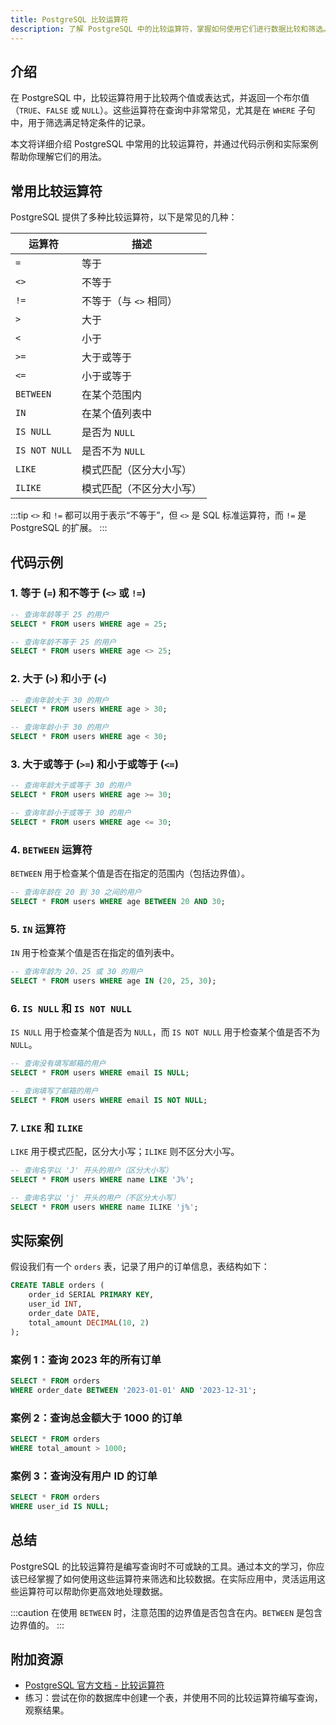 ```yaml
---
title: PostgreSQL 比较运算符
description: 了解 PostgreSQL 中的比较运算符，掌握如何使用它们进行数据比较和筛选。本文适合初学者，包含详细的解释、代码示例和实际应用场景。
---
```


## 介绍

在 PostgreSQL 中，比较运算符用于比较两个值或表达式，并返回一个布尔值（`TRUE`、`FALSE` 或 `NULL`）。这些运算符在查询中非常常见，尤其是在 `WHERE` 子句中，用于筛选满足特定条件的记录。

本文将详细介绍 PostgreSQL 中常用的比较运算符，并通过代码示例和实际案例帮助你理解它们的用法。

## 常用比较运算符

PostgreSQL 提供了多种比较运算符，以下是常见的几种：

| 运算符 | 描述                     |
|--------|--------------------------|
| `=`    | 等于                     |
| `<>`   | 不等于                   |
| `!=`   | 不等于（与 `<>` 相同）   |
| `>`    | 大于                     |
| `<`    | 小于                     |
| `>=`   | 大于或等于               |
| `<=`   | 小于或等于               |
| `BETWEEN` | 在某个范围内           |
| `IN`   | 在某个值列表中           |
| `IS NULL` | 是否为 `NULL`          |
| `IS NOT NULL` | 是否不为 `NULL`    |
| `LIKE` | 模式匹配（区分大小写）   |
| `ILIKE` | 模式匹配（不区分大小写） |

:::tip
`<>` 和 `!=` 都可以用于表示“不等于”，但 `<>` 是 SQL 标准运算符，而 `!=` 是 PostgreSQL 的扩展。
:::

## 代码示例

### 1. 等于 (`=`) 和不等于 (`<>` 或 `!=`)

```sql
-- 查询年龄等于 25 的用户
SELECT * FROM users WHERE age = 25;

-- 查询年龄不等于 25 的用户
SELECT * FROM users WHERE age <> 25;
```

### 2. 大于 (`>`) 和小于 (`<`)

```sql
-- 查询年龄大于 30 的用户
SELECT * FROM users WHERE age > 30;

-- 查询年龄小于 30 的用户
SELECT * FROM users WHERE age < 30;
```

### 3. 大于或等于 (`>=`) 和小于或等于 (`<=`)

```sql
-- 查询年龄大于或等于 30 的用户
SELECT * FROM users WHERE age >= 30;

-- 查询年龄小于或等于 30 的用户
SELECT * FROM users WHERE age <= 30;
```

### 4. `BETWEEN` 运算符

`BETWEEN` 用于检查某个值是否在指定的范围内（包括边界值）。

```sql
-- 查询年龄在 20 到 30 之间的用户
SELECT * FROM users WHERE age BETWEEN 20 AND 30;
```

### 5. `IN` 运算符

`IN` 用于检查某个值是否在指定的值列表中。

```sql
-- 查询年龄为 20、25 或 30 的用户
SELECT * FROM users WHERE age IN (20, 25, 30);
```

### 6. `IS NULL` 和 `IS NOT NULL`

`IS NULL` 用于检查某个值是否为 `NULL`，而 `IS NOT NULL` 用于检查某个值是否不为 `NULL`。

```sql
-- 查询没有填写邮箱的用户
SELECT * FROM users WHERE email IS NULL;

-- 查询填写了邮箱的用户
SELECT * FROM users WHERE email IS NOT NULL;
```

### 7. `LIKE` 和 `ILIKE`

`LIKE` 用于模式匹配，区分大小写；`ILIKE` 则不区分大小写。

```sql
-- 查询名字以 'J' 开头的用户（区分大小写）
SELECT * FROM users WHERE name LIKE 'J%';

-- 查询名字以 'j' 开头的用户（不区分大小写）
SELECT * FROM users WHERE name ILIKE 'j%';
```

## 实际案例

假设我们有一个 `orders` 表，记录了用户的订单信息，表结构如下：

```sql
CREATE TABLE orders (
    order_id SERIAL PRIMARY KEY,
    user_id INT,
    order_date DATE,
    total_amount DECIMAL(10, 2)
);
```

### 案例 1：查询 2023 年的所有订单

```sql
SELECT * FROM orders 
WHERE order_date BETWEEN '2023-01-01' AND '2023-12-31';
```

### 案例 2：查询总金额大于 1000 的订单

```sql
SELECT * FROM orders 
WHERE total_amount > 1000;
```

### 案例 3：查询没有用户 ID 的订单

```sql
SELECT * FROM orders 
WHERE user_id IS NULL;
```

## 总结

PostgreSQL 的比较运算符是编写查询时不可或缺的工具。通过本文的学习，你应该已经掌握了如何使用这些运算符来筛选和比较数据。在实际应用中，灵活运用这些运算符可以帮助你更高效地处理数据。

:::caution
在使用 `BETWEEN` 时，注意范围的边界值是否包含在内。`BETWEEN` 是包含边界值的。
:::

## 附加资源

- [PostgreSQL 官方文档 - 比较运算符](https://www.postgresql.org/docs/current/functions-comparison.html)
- 练习：尝试在你的数据库中创建一个表，并使用不同的比较运算符编写查询，观察结果。